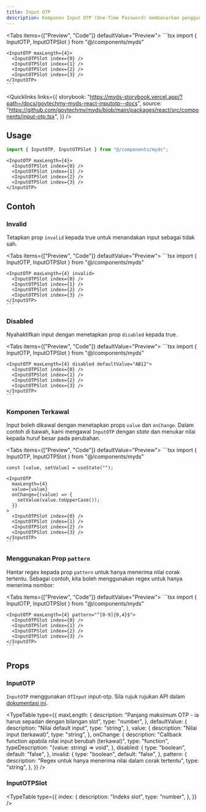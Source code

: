 ```yaml
---
title: Input OTP
description: Komponen Input OTP (One-Time Password) membenarkan pengguna memasukkan kod yang dihantar ke e-mel atau telefon mereka untuk mengesahkan identiti mereka. Komponen ini biasanya digunakan dalam pengesahan dua faktor (2FA) dan proses pemulihan akaun.
---
```



<Tabs items={["Preview", "Code"]} defaultValue="Preview">
  <Tab value="Preview" className="not-prose flex justify-center">
    <InputOTP maxLength={4}>
      <InputOTPSlot index={0} />
      <InputOTPSlot index={1} />
      <InputOTPSlot index={2} />
      <InputOTPSlot index={3} />
    </InputOTP>
  </Tab>
  <Tab value="Code">
    ```tsx
    import { InputOTP, InputOTPSlot } from "@/components/myds"

    <InputOTP maxLength={4}>
      <InputOTPSlot index={0} />
      <InputOTPSlot index={1} />
      <InputOTPSlot index={2} />
      <InputOTPSlot index={3} />
    </InputOTP>
    ```

  </Tab>
</Tabs>

<Quicklinks
  links={{
    storybook:
      "https://myds-storybook.vercel.app/?path=/docs/govtechmy-myds-react-inputotp--docs",
    source:
      "https://github.com/govtechmy/myds/blob/main/packages/react/src/components/input-otp.tsx",
  }}
/>

## Usage

```ts copy title="Import"
import { InputOTP, InputOTPSlot } from "@/components/myds";
```

```tsx copy title="Anatomi"
<InputOTP maxLength={4}>
  <InputOTPSlot index={0} />
  <InputOTPSlot index={1} />
  <InputOTPSlot index={2} />
  <InputOTPSlot index={3} />
</InputOTP>
```

## Contoh

### Invalid

Tetapkan prop `invalid` kepada true untuk menandakan input sebagai tidak sah.

<Tabs items={["Preview", "Code"]} defaultValue="Preview">
  <Tab value="Preview" className="not-prose flex justify-center">
    <InputOTP maxLength={4} invalid>
      <InputOTPSlot index={0} />
      <InputOTPSlot index={1} />
      <InputOTPSlot index={2} />
      <InputOTPSlot index={3} />
    </InputOTP>
  </Tab>
  <Tab value="Code">
    ```tsx
    import { InputOTP, InputOTPSlot } from "@/components/myds"

    <InputOTP maxLength={4} invalid>
      <InputOTPSlot index={0} />
      <InputOTPSlot index={1} />
      <InputOTPSlot index={2} />
      <InputOTPSlot index={3} />
    </InputOTP>
    ```

  </Tab>
</Tabs>

### Disabled

Nyahaktifkan input dengan menetapkan prop `disabled` kepada true.

<Tabs items={["Preview", "Code"]} defaultValue="Preview">
  <Tab value="Preview" className="not-prose flex justify-center">
    <InputOTP maxLength={4} disabled defaultValue="AB12">
      <InputOTPSlot index={0} />
      <InputOTPSlot index={1} />
      <InputOTPSlot index={2} />
      <InputOTPSlot index={3} />
    </InputOTP>
  </Tab>
  <Tab value="Code">
    ```tsx
    import { InputOTP, InputOTPSlot } from "@/components/myds"

    <InputOTP maxLength={4} disabled defaultValue="AB12">
      <InputOTPSlot index={0} />
      <InputOTPSlot index={1} />
      <InputOTPSlot index={2} />
      <InputOTPSlot index={3} />
    </InputOTP>
    ```

  </Tab>
</Tabs>

### Komponen Terkawal

Input boleh dikawal dengan menetapkan props `value` dan `onChange`. Dalam contoh di bawah, kami mengawal `InputOTP` dengan _state_ dan menukar nilai kepada huruf besar pada perubahan.

<Tabs items={["Preview", "Code"]} defaultValue="Preview">
  <Tab value="Preview" className="not-prose flex justify-center">
    <InputOTPControlledExample />
  </Tab>
  <Tab value="Code">
    ```tsx
    import { InputOTP, InputOTPSlot } from "@/components/myds"

    const [value, setValue] = useState("");

    <InputOTP
      maxLength={4}
      value={value}
      onChange={(value) => {
        setValue(value.toUpperCase());
      }}
    >
      <InputOTPSlot index={0} />
      <InputOTPSlot index={1} />
      <InputOTPSlot index={2} />
      <InputOTPSlot index={3} />
    </InputOTP>
    ```

  </Tab>
</Tabs>

### Menggunakan Prop `pattern`

Hantar regex kepada prop `pattern` untuk hanya menerima nilai corak tertentu. Sebagai contoh, kita boleh menggunakan regex untuk hanya menerima nombor:

<Tabs items={["Preview", "Code"]} defaultValue="Preview">
  <Tab value="Preview" className="not-prose flex justify-center">
    <InputOTP maxLength={4} pattern="^[0-9]{0,4}$">
      <InputOTPSlot index={0} />
      <InputOTPSlot index={1} />
      <InputOTPSlot index={2} />
      <InputOTPSlot index={3} />
    </InputOTP>
  </Tab>
  <Tab value="Code">
    ```tsx
    import { InputOTP, InputOTPSlot } from "@/components/myds"

    <InputOTP maxLength={4} pattern="^[0-9]{0,4}$">
      <InputOTPSlot index={0} />
      <InputOTPSlot index={1} />
      <InputOTPSlot index={2} />
      <InputOTPSlot index={3} />
    </InputOTP>
    ```

  </Tab>
</Tabs>

## Props

### InputOTP

`InputOTP` menggunakan `OTInput` input-otp. Sila rujuk rujukan API dalam [dokumentasi ini](https://github.com/guilhermerodz/input-otp?tab=readme-ov-file#otpinput).

<TypeTable
  type={{
    maxLength: {
      description:
        "Panjang maksimum OTP - ia harus sepadan dengan bilangan slot",
      type: "number",
    },
    defaultValue: {
      description: "Nilai default input",
      type: "string",
    },
    value: {
      description: "Nilai input (terkawal)",
      type: "string",
    },
    onChange: {
      description: "Callback function apabila nilai input berubah (terkawal)",
      type: "function",
      typeDescription: "(value: string) => void",
    },
    disabled: {
      type: "boolean",
      default: "false",
    },
    invalid: {
      type: "boolean",
      default: "false",
    },
    pattern: {
      description: "Regex untuk hanya menerima nilai dalam corak tertentu",
      type: "string",
    },
  }}
/>

### InputOTPSlot

<TypeTable
  type={{
    index: {
      description: "Indeks slot",
      type: "number",
    },
  }}
/>
